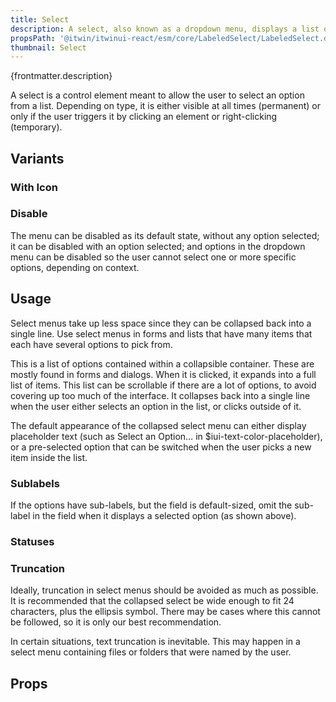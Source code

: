 ```yaml
---
title: Select
description: A select, also known as a dropdown menu, displays a list of selectable choices and options.
propsPath: '@itwin/itwinui-react/esm/core/LabeledSelect/LabeledSelect.d.ts'
thumbnail: Select
---
```


<p>{frontmatter.description}</p>

<LiveExample src='Select.main.tsx'>
  <AllExamples.SelectMainExample client:load />
</LiveExample>

A select is a control element meant to allow the user to select an option from a list. Depending on type, it is either visible at all times (permanent) or only if the user triggers it by clicking an element or right-clicking (temporary).

## Variants

### With Icon

<LiveExample src='Select.icon.tsx'>
  <AllExamples.SelectIconExample client:load />
</LiveExample>

### Disable

<LiveExample src='Select.disable.tsx'>
  <AllExamples.SelectDisableExample client:load />
</LiveExample>

The menu can be disabled as its default state, without any option selected; it can be disabled with an option selected; and options in the dropdown menu can be disabled so the user cannot select one or more specific options, depending on context.

## Usage

Select menus take up less space since they can be collapsed back into a single line. Use select menus in forms and lists that have many items that each have several options to pick from.

This is a list of options contained within a collapsible container. These are mostly found in forms and dialogs. When it is clicked, it expands into a full list of items. This list can be scrollable if there are a lot of options, to avoid covering up too much of the interface. It collapses back into a single line when the user either selects an option in the list, or clicks outside of it.

The default appearance of the collapsed select menu can either display placeholder text (such as Select an Option… in $iui-text-color-placeholder), or a pre-selected option that can be switched when the user picks a new item inside the list.

### Sublabels

If the options have sub-labels, but the field is default-sized, omit the sub-label in the field when it displays a selected option (as shown above).

<LiveExample src='Select.sublabels.tsx'>
  <AllExamples.SelectSublabelsExample client:load />
</LiveExample>

### Statuses

<LiveExample src='Select.statuses.tsx'>
  <AllExamples.SelectStatusesExample client:load />
</LiveExample>

### Truncation

Ideally, truncation in select menus should be avoided as much as possible. It is recommended that the collapsed select be wide enough to fit 24 characters, plus the ellipsis symbol. There may be cases where this cannot be followed, so it is only our best recommendation.

<LiveExample src='Select.truncate.tsx'>
  <AllExamples.SelectTruncateExample client:load />
</LiveExample>

In certain situations, text truncation is inevitable. This may happen in a select menu containing files or folders that were named by the user.

## Props

<PropsTable path={frontmatter.propsPath} />
